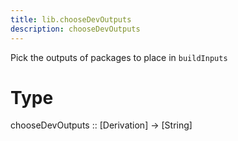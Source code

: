 ```yaml
---
title: lib.chooseDevOutputs
description: chooseDevOutputs
---
```



Pick the outputs of packages to place in `buildInputs`

   # Type
chooseDevOutputs :: [Derivation] -> [String]
